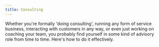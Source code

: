 ```yaml
---
title: Consulting
---
```


Whether you're formally 'doing consulting', running any form of service business, interacting with customers in any way, or even just working on coaching your team, you probably find yourself in some kind of advisory role from time to time. Here's how to do it effectively.




